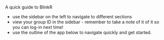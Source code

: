 A quick guide to BlinkR

- use the sidebar on the left to navigate to different sections
- view your group ID in the sidebar - remember to take a note of it of it so you can log-in next time!
- use the outline of the app below to navigate quickly and get started.

